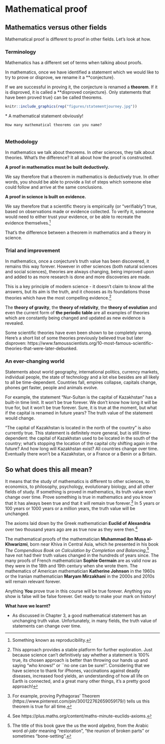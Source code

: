 # Mathematical proof

## Mathematics versus other fields

Mathematical proof is different to proof in other fields. Let's look at how.

### Terminology

Mathematics has a different set of terms when talking about proofs.

In mathematics, once we have identified a statement which we would like to try to prove or disprove, we rename it a **conjecture}.

If we are successful in proving it, the conjecture is renamed a **theorem**. If it is disproved, it is called a **disproved conjecture}. Only statements that have been proved true} can be called theorems.

```r
knitr::include_graphics(rep("figures/statementjourney.jpg"))
```

\* A mathematical statement obviously!

<div class="alert alert-danger" role="alert">
```exercise
How many mathematical theorems can you name?
  
```  
</div>

### Methodology

In mathematics we talk about theorems. In other sciences, they talk about theories. What's the difference? It all about how the proof is constructed.

**A proof in mathematics must be built deductively.**

We say therefore that a theorem in mathematics is deductively true. In other words, you should be able to provide a list of steps which someone else could follow and arrive at the same conclusions. 

**A proof in science is built on evidence.**

We say therefore that a scientific theory is empirically (or "verifiably") true, based on observations made or evidence collected. To verify it, someone would need to either trust your evidence, or be able to recreate the evidence themselves.^[Something known as reproducibility.]

That's the difference between a theorem in mathematics and a theory in science.

### Trial and improvement

In mathematics, once a conjecture's truth value has been discovered, it remains this way forever. However in other sciences (both natural sciences and social sciences), theories are always changing, being improved upon and added to as more research is done and more discoveries are made.

This is a key principle of modern science - it doesn't claim to know all the answers, but its aim is the truth, and it chooses as its foundations those theories which have the most compelling evidence.^[This approach provides a stable platform for further exploration. Just because science can't definitively say whether a statement is 100\% true, its chosen approach is better than throwing our hands up and saying "who knows!" or ``no one can be sure!''. Considering that we have science to thank for iPhones, vaccinations against deadly diseases, increased food yields, an understanding of how all life on Earth is connected, and a great many other things, it's a pretty good approach!]

The **theory of gravity**, the **theory of relativity**, the **theory of evolution** and even the current form of **the periodic table** are all examples of theories which are constantly being changed and updated as new evidence is revealed.

Some scientific theories have even been shown to be completely wrong. Here's a short list of some theories previously believed true but later disproven: https://www.famousscientists.org/10-most-famous-scientific-theories-that-were-later-debunked.

### An ever-changing world

Statements about world geography,  international politics, currency markets, individual people, the state of technology and a lot else besides are all likely to all be time-dependent. Countries fall, empires collapse, capitals change, phones get faster, people and animals evolve.

For example, the statement "Nur-Sultan is the capital of Kazakhstan" has a built-in time limit. It won't be true forever. We don't know how long it will be true for, but it won't be true forever. Sure, it is true at the moment, but what if the capital is renamed in future years? The truth value of the statement would change. 

"The capital of Kazakhstan is located in the north of the country" is also currently true. This statement is definitely more general, but is still time-dependent: the capital of Kazakhstan used to be located in the south of the country; what's stopping the location of the capital city shifting again in the future? 
And how long will Kazakhstan exist? All countries change over time. Eventually there won't be a Kazakhstan, or a France or a Benin or a Britain.

## So what does this all mean?

It means that the study of mathematics is different to other sciences, to economics, to philosophy, psychology, evolutionary biology, and all other fields of study. If something is proved in mathematics, its truth value won't change over time. Prove something is true in mathematics and you know that it has always been true and that it will remain true forever.^[For example, proving Pythagoras' Theorem (https://www.pinterest.com/pin/300122762659059179/) tells us this theorem is true for all time.] In 5 years or 100 years or 1000 years or a million years, the truth value will be unchanged. 

The axioms laid down by the Greek mathematician **Euclid of Alexandria** over two thousand years ago are as true now as they were then.^[See https://plus.maths.org/content/maths-minute-euclids-axioms.]

The mathematical proofs of the mathematician **Muhammad ibn Musa al-Khwarizmi**, born near Khiva in Central Asia, which he presented in his book *The Compendious Book on Calculation by Completion and Balancing*,^[The title of this book gave the us the word *algebra*, from the Arabic word *al-jabr* meaning "restoration", "the reunion of broken parts" or sometimes "bone-setting".] have not had their truth values changed in the hundreds of years since. The many proofs of French mathematician **Sophie Germain** are as valid now as they were in the 18th and 19th century when she wrote them. The mathematics of American mathematician **Katherine Johnson** in the 1960s or the Iranian mathematician **Maryam Mirzakhani** in the 2000s and 2010s will remain relevant forever. 

Anything **You** prove true in this course will be true forever. Anything you show is false will be false forever. Get ready to make your mark on history!


<div class="alert alert-success" role="alert">
<strong> What have we learnt? </strong> 

- As discussed in Chapter 3, a good mathematical statement has an unchanging truth value. Unfortunately, in many fields, the truth value of statements can change over time.

</div>